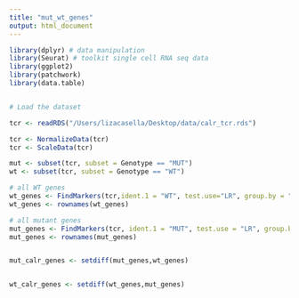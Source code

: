 ```yaml
---
title: "mut_wt_genes"
output: html_document
---
```



```r
library(dplyr) # data manipulation
library(Seurat) # toolkit single cell RNA seq data
library(ggplot2)
library(patchwork)
library(data.table)


# Load the dataset 

tcr <- readRDS("/Users/lizacasella/Desktop/data/calr_tcr.rds")

tcr <- NormalizeData(tcr)
tcr <- ScaleData(tcr)

mut <- subset(tcr, subset = Genotype == "MUT")
wt <- subset(tcr, subset = Genotype == "WT")


```


```r

# all WT genes
wt_genes <- FindMarkers(tcr,ident.1 = "WT", test.use="LR", group.by = "Genotype")
wt_genes <- rownames(wt_genes)

# all mutant genes 
mut_genes <- FindMarkers(tcr, ident.1 = "MUT", test.use = "LR", group.by="Genotype")
mut_genes <- rownames(mut_genes)


mut_calr_genes <- setdiff(mut_genes,wt_genes)


wt_calr_genes <- setdiff(wt_genes,mut_genes)



```





